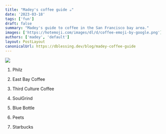 ```yaml
---
title: "Madey's coffee guide ☕️"
date: '2023-03-18'
tags: ['fun']
draft: false
summary: "Madey's guide to coffee in the San Francisco bay area."
images: ['https://hotemoji.com/images/dl/d/coffee-emoji-by-google.png']
authors: ['madey', 'default']
layout: PostLayout
canonicalUrl: https://dblessing.dev/blog/madey-coffee-guide
---
```


<img src="https://hotemoji.com/images/dl/d/coffee-emoji-by-google.png" />

1. Philz

2. East Bay Coffee

3. Third Culture Coffee

4. SoulGrind

5. Blue Bottle

6. Peets

7. Starbucks
